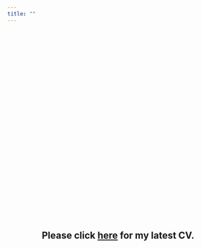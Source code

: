 ```yaml
---
title: ""
---
```


<br>

<br>

::: {style="min-height: 20vh; display: flex; align-items: center; justify-content: center; text-align:center;"}
## Please click [here](https://docs.google.com/document/d/1H4Ryc1tBbCGOPwJM4rZRqhcW7yITmJDc/edit) for my latest CV.
:::

<br>
